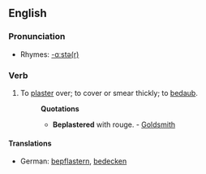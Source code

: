 ==English==

===Pronunciation===
*Rhymes: [[Rhymes:English:-ɑːstə(r)|-ɑːstə(r)]]

===Verb===
{{en-verb}}

#{{transitive}} To [[plaster]] over; to cover or smear thickly; to [[bedaub]].
#:'''Quotations'''
#:*'''Beplastered''' with rouge. - [[Goldsmith]]

====Translations====
*German: [[bepflastern]], [[bedecken]]